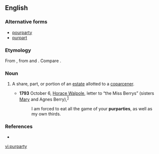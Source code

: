 ==English==

===Alternative forms===
* [[pourparty]]
* [[purpart]]

===Etymology===
From {{etyl|fro|en}} {{term|porpartie||lang=fro}}, from {{term|por||for|lang=fro}} and {{term|partie||a part|lang=fro}}. Compare {{etyl|fro|en}} {{term|purpart||a respective part|lang=fro}}.

===Noun===
{{en-noun|pl=purparties}}

# {{context|legal|lang=en}} A share, part, or portion of an [[estate]] allotted to a [[coparcener]].
#* '''1793''' October 6, [[w:Horace Walpole, 4th Earl of Orford|Horace Walpole]], letter to “the Miss Berrys” (sisters [[w:Mary Berry (writer)|Mary]] and Agnes Berry),<sup>[http://books.google.com/books?id=fPkDAAAAQAAJ&amp;pg=PA493&amp;dq=purparties]</sup>
#*: I am forced to eat all the game of your '''purparties''', as well as my own thirds.

===References===
* {{R:Webster 1913}}
{{Webster 1913}}

[[vi:purparty]]